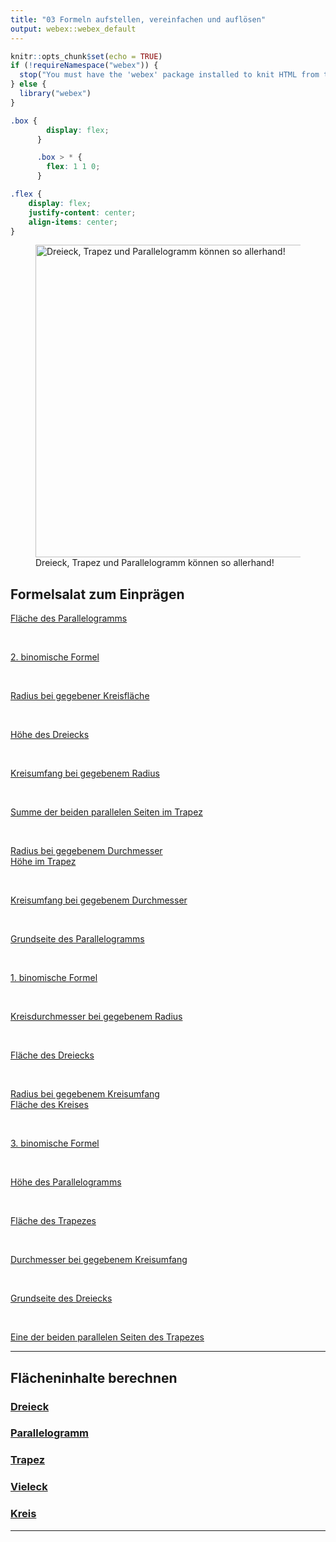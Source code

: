 ```yaml
---
title: "03 Formeln aufstellen, vereinfachen und auflösen"
output: webex::webex_default
---
```


```r
knitr::opts_chunk$set(echo = TRUE)
if (!requireNamespace("webex")) {
  stop("You must have the 'webex' package installed to knit HTML from this template.\n   devtools::install_github(\"psyteachr/webex\")")
} else {
  library("webex")
}
```

```css
.box {
        display: flex;
      }

      .box > * {
        flex: 1 1 0;
      }
```

```css
.flex { 
    display: flex; 
    justify-content: center; 
    align-items: center;
}
```

:::::: {class="flex"}

::: {}

![Dreieck, Trapez und Parallelogramm können so allerhand!](./Bilder/tangram.png){width=500}

:::
::::::

<!-- <img src="./Bilder/tangram.png" width="400" height="300" /> -->

## Formelsalat zum Einprägen

<script language="javascript">
function toggle(num) {
var ele = document.getElementById("toggleText" + num);
var text = document.getElementById("displayText" + num);
if(ele.style.display == "block") {
ele.style.display = "none";
text.innerHTML = "show";
}
else {
ele.style.display = "block";
text.innerHTML = "hide";
}
}
</script>


:::::: {class="box"}

::: {}

<a id="displayText" href="javascript:toggle(1);">Fläche des Parallelogramms</a>
<div id="toggleText1" style="display: none">

$A=g\cdot h \quad\quad$

</div>

<br>

<a id="displayText" href="javascript:toggle(2);">2. binomische Formel</a>
<div id="toggleText2" style="display: none">

$(a-b)^2= a^2 - 2ab +b ²$

</div>

<br>

<a id="displayText" href="javascript:toggle(3);">Radius bei gegebener Kreisfläche</a>
<div id="toggleText3" style="display: none">

$r= \sqrt{A \over \pi}$

</div>

<br>

<a id="displayText" href="javascript:toggle(4);">Höhe des Dreiecks</a>
<div id="toggleText4" style="display: none">

$h={2\cdot A \over g}$

</div>

<br>

<a id="displayText" href="javascript:toggle(5);">Kreisumfang bei gegebenem Radius</a>
<div id="toggleText5" style="display: none">

$U= 2 \cdot \pi \cdot r$

</div>

<br>

<a id="displayText" href="javascript:toggle(6);">Summe der beiden parallelen Seiten im Trapez</a>
<div id="toggleText6" style="display: none">

$a+c= {2\cdot A \over h}$

</div>

<br>

<a id="displayText" href="javascript:toggle(7);">Radius bei gegebenem Durchmesser</a>
<div id="toggleText7" style="display: none">

$r = {d \over 2}$

</div>

:::

::: {}

<a id="displayText" href="javascript:toggle(8);">Höhe im Trapez</a>
<div id="toggleText8" style="display: none">

$h = {2 \cdot A \over a+c}$

</div>

<br>

<a id="displayText" href="javascript:toggle(9);">Kreisumfang bei gegebenem Durchmesser</a>
<div id="toggleText9" style="display: none">

$U=d \cdot \pi$

</div>

<br>

<a id="displayText" href="javascript:toggle(10);">Grundseite des Parallelogramms</a>
<div id="toggleText10" style="display: none">

$g = {A \over h}$

</div>

<br>

<a id="displayText" href="javascript:toggle(11);">1. binomische Formel</a>
<div id="toggleText11" style="display: none">

$(a+b)^2= a^2 + 2ab +b ²$

</div>

<br>

<a id="displayText" href="javascript:toggle(12);">Kreisdurchmesser bei gegebenem Radius</a>
<div id="toggleText12" style="display: none">

$d = 2 \cdot r$

</div>

<br>

<a id="displayText" href="javascript:toggle(13);">Fläche des Dreiecks</a>
<div id="toggleText13" style="display: none">

$A = {1\over 2} \cdot g \cdot h$

</div>

<br>

<a id="displayText" href="javascript:toggle(14);">Radius bei gegebenem Kreisumfang</a>
<div id="toggleText14" style="display: none">

$r = {U \over 2 \cdot \pi}$

</div>

:::

::: {}

<a id="displayText" href="javascript:toggle(15);">Fläche des Kreises</a>
<div id="toggleText15" style="display: none">

$A=\pi \cdot r^2$

</div>

<br>

<a id="displayText" href="javascript:toggle(16);">3. binomische Formel</a>
<div id="toggleText16" style="display: none">

$(a+b)(a-b)=a^2 - b^2$

</div>

<br>

<a id="displayText" href="javascript:toggle(17);">Höhe des Parallelogramms</a>
<div id="toggleText17" style="display: none">

$h= {A \over g}$

</div>

<br>

<a id="displayText" href="javascript:toggle(18);">Fläche des Trapezes</a>
<div id="toggleText18" style="display: none">

$A = {a+c \over 2} \cdot h$

</div>

<br>

<a id="displayText" href="javascript:toggle(19);">Durchmesser bei gegebenem Kreisumfang</a>
<div id="toggleText19" style="display: none">

$d = {U \over \pi}$

</div>

<br>

<a id="displayText" href="javascript:toggle(20);">Grundseite des Dreiecks</a>
<div id="toggleText20" style="display: none">

$g = {2A \over h}$

</div>

<br>

<a id="displayText" href="javascript:toggle(21);">Eine der beiden parallelen Seiten des Trapezes</a>
<div id="toggleText21" style="display: none">

$a = {2\cdot A \over h}-c \quad$ und $\quad c = {2\cdot A \over h}-a$

</div>

:::
::::::


<hr>


## Flächeninhalte berechnen

:::::: {class="box"}

::: {}

### [Dreieck](https://gdischinger.github.io/Mathe_8a/03FormelnErstellen/Dreieck.html)

### [Parallelogramm](https://gdischinger.github.io/Mathe_8a/03FormelnErstellen/Parallelogramm.html)

:::

::: {}

### [Trapez](https://gdischinger.github.io/Mathe_8a/03FormelnErstellen/Trapez.html)

### [Vieleck](https://gdischinger.github.io/Mathe_8a/03FormelnErstellen/Vieleck.html)

:::

::: {}

### [Kreis](https://gdischinger.github.io/Mathe_8a/03FormelnErstellen/Kreis.html)

:::
::::::


<hr>


<!-- ## Trainingsraum -->

<!-- :::::: {class="box"} -->

<!-- ::: {} -->

<!-- ### [Grundlagenausdauer](https://gdischinger.github.io/Mathe_8a/03FormelnErstellen/Grundlagenausdauer.html)  -->

<!-- ::: -->

<!-- ::: {} -->

<!-- ### [Höhentraining](https://gdischinger.github.io/Mathe_8a/03FormelnErstellen/Hoehentraining.html)  -->

<!-- ::: -->
<!-- :::::: -->

